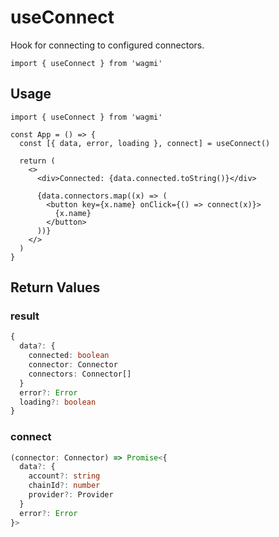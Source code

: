 # useConnect

Hook for connecting to configured connectors.

```tsx
import { useConnect } from 'wagmi'
```

## Usage

```tsx
import { useConnect } from 'wagmi'

const App = () => {
  const [{ data, error, loading }, connect] = useConnect()

  return (
    <>
      <div>Connected: {data.connected.toString()}</div>

      {data.connectors.map((x) => (
        <button key={x.name} onClick={() => connect(x)}>
          {x.name}
        </button>
      ))}
    </>
  )
}
```

## Return Values

### result

```ts
{
  data?: {
    connected: boolean
    connector: Connector
    connectors: Connector[]
  }
  error?: Error
  loading?: boolean
}
```

### connect

```ts
(connector: Connector) => Promise<{
  data?: {
    account?: string
    chainId?: number
    provider?: Provider
  }
  error?: Error
}>
```
